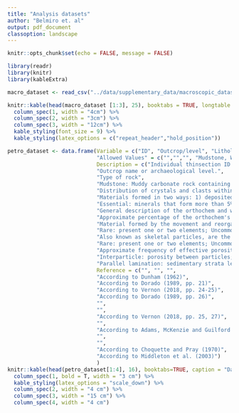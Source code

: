 ```yaml
---
title: "Analysis datasets"
author: "Belmiro et. al"
output: pdf_document
classoption: landscape
---
```


```r

knitr::opts_chunk$set(echo = FALSE, message = FALSE)

```


```r

library(readr)
library(knitr)
library(kableExtra)

```


```r

macro_dataset <- read_csv("../data/supplementary_data/macroscopic_dataset.csv")

knitr::kable(head(macro_dataset [1:3], 25), booktabs = TRUE, longtable = TRUE, caption = "Dataset for macroscopic description of the geological samples.") %>% 
  column_spec(1, width = "4cm") %>%
  column_spec(2, width = "3cm") %>%
  column_spec(3, width = "12cm") %>% 
  kable_styling(font_size = 9) %>% 
  kable_styling(latex_options = c("repeat_header","hold_position"))

```

```r

petro_dataset <- data.frame(Variable = c("ID", "Outcrop/level", "Lithology", "Texture", "Microstructure", "Orthochem", "Orthochem type", "Orthochem description", "Orthochem (%)", "Allochem", "Allochem (freq)", "Bioclast", "Bioclast (freq)", "Porosity (%)", "Porosity type", "Sedimentary structures"),
                            "Allowed Values" = c("","","", "Mudstone, Wackestone, Packstone, Grainstone, Boundstone, Other", "Homogeneous, Banded, Laminar, Nodular, Brexoid, Other", "", "Essential (ES), Accessory (AC), Secondary (SE)", "", "", "", "Rare, Uncommon, Common, Very frequent", "", "Rare, Uncommon, Common, Very frequent", "", "Interparticle, Moldic, Fenestral, Fracture, Vuggy, Shelter, Other", "Parallel lamination, Convoluted lamination, Bands/zonations, Burrow, Other"),
                            Description = c("Individual thinsection ID.", 
                            "Outcrop name or archaeological level.", 
                            "Type of rock", 
                            "Mudstone: Muddy carbonate rock containing less then 10 % grains; Wackestone: Mud-supported carbonate rock containing more than 10 % grains; Packstone: Grain-supported muddy carbonate rock; Grainstone: Mud-free carbonate rocks, which are grain supported; Boundstone: Carbonate rocks showing signs of being bound during deposition.", 
                            "Distribution of crystals and clasts within the rock at a microscopic scale. Homogeneous: equally spread in the rock; Banded: distributed in bands; Nodular: distributed in clumps; Brechoid: fracturing of the rock irregularly.", 
                            "Materials formed in two ways: 1) deposited directly from supersaturated aqueous solutions due to chemical reactions or evaporation; 2) formed by the replacement of existing sedimentary materials.", 
                            "Essential: minerals that form more than 5% of the volume of the rock; Accessory: Minerals with proportion of less than 5% of the volume of the rock; Secondary: products of the alteration (hydrothermal or physical), independent of the proportion within the rock.", 
                            "General description of the orthochem and where it is identified.", 
                            "Approximate percentage of the orthochem's presence in the total thin-section area.", 
                            "Material formed by the movement and reorganization into new shapes by chemical, physical or biological processes within the depositional basin (ex. ooliths, fecal pellets, iron oxide minerals).", 
                            "Rare: present one or two elements; Uncommon: present three to 10 elements; Common: present 11 to 20 elements; Very frequent:> 20 elements.", 
                            "Also known as skeletal particles, are the remains (complete or fragmented) of the hard parts of carbonate-secreeting organisms.", 
                            "Rare: present one or two elements; Uncommon: present three to 10 elements; Common: present 11 to 20 elements; Very frequent:> 20 elements.", 
                            "Approximate frequency of effective porosity.", 
                            "Interparticle: porosity between particles; Moldic: Porosity formed by selective removal of an individual constituent of the rock; Fenestral: Pores larger than grain-supported interstices (interparticle); Fracture: Porosity formed by fracturing; Vug: Pores larger then 1/16 mm in diameter and somewhat equant in shape; Shelter: Porosity created by the sheltering effect of large sedimentary particles; Other: Other types of porosity.", 
                            "Parallel lamination: sedimentary strata less than 10 mm thick, recognizable due to variation in structure or composition and more or less parallel bounding surfaces; Convoluted lamination: symmetrical about a vertical plane or leaning and asymmetrical, and usually exhibit narrow vertical upturned laminae, often truncated at the top, separated by a broader synclinal downfolds; Bands/zonations: limited areas with different characteristics related to changes in the sedimentation or cementation process; Burrow: bioturbation structures caused by activity of an organism that disrupts the stratification features; Other: Other types of sedimentary structures."),
                            Reference = c("", "", "", 
                            "According to Dunham (1962)", 
                            "According to Dorado (1989, pp. 21)", 
                            "According to Vernon (2018, pp. 24-25)", 
                            "According to Dorado (1989, pp. 26)", 
                            "", 
                            "", 
                            "According to Vernon (2018, pp. 25, 27)", 
                            "", 
                            "According to Adams, McKenzie and Guilford (1991, pp. 39)", 
                            "", 
                            "", 
                            "According to Choquette and Pray (1970)", 
                            "According to Middleton et al. (2003)")
                            )
knitr::kable(head(petro_dataset[1:4], 16), booktabs=TRUE, caption = "Dataset for petrographic analysis") %>% 
  column_spec(1, bold = T, width = "3 cm") %>% 
  kable_styling(latex_options = "scale_down") %>% 
  column_spec(2, width = "4 cm") %>% 
  column_spec(3, width = "15 cm") %>% 
  column_spec(4, width = "4 cm")

```


